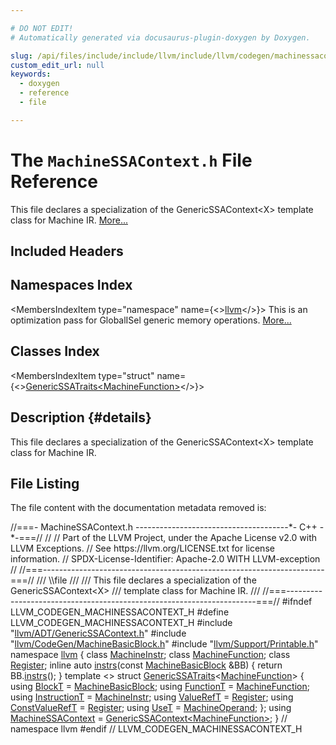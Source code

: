 ```yaml
---

# DO NOT EDIT!
# Automatically generated via docusaurus-plugin-doxygen by Doxygen.

slug: /api/files/include/include/llvm/include/llvm/codegen/machinessacontext-h
custom_edit_url: null
keywords:
  - doxygen
  - reference
  - file

---
```





# The `MachineSSAContext.h` File Reference

<DoxygenPage pluginConfig={pluginConfig}>

This file declares a specialization of the GenericSSAContext&lt;X&gt; template class for Machine IR. <a href="#details">More...</a>

## Included Headers

<IncludesList>
<IncludesListItem
  filePath="llvm/ADT/GenericSSAContext.h"
  permalink="/docs/api/files/include/include/llvm/include/llvm/adt/genericssacontext-h"
  isLocal="true" />
<IncludesListItem
  filePath="llvm/CodeGen/MachineBasicBlock.h"
  permalink="/docs/api/files/include/include/llvm/include/llvm/codegen/machinebasicblock-h"
  isLocal="true" />
<IncludesListItem
  filePath="llvm/Support/Printable.h"
  permalink="/docs/api/files/include/include/llvm/include/llvm/support/printable-h"
  isLocal="true" />
</IncludesList>

## Namespaces Index

<MembersIndex>

<MembersIndexItem
  type="namespace"
  name={<><a href="/docs/api/namespaces/llvm">llvm</a></>}>
This is an optimization pass for GlobalISel generic memory operations. <a href="/docs/api/namespaces/llvm/#details">More...</a>
</MembersIndexItem>

</MembersIndex>

## Classes Index

<MembersIndex>

<MembersIndexItem
  type="struct"
  name={<><a href="/docs/api/structs/llvm/genericssatraits-c2500bb2a5b69b206350ed65636c42b7">GenericSSATraits&lt;MachineFunction&gt;</a></>}>
</MembersIndexItem>

</MembersIndex>

## Description {#details}

This file declares a specialization of the GenericSSAContext&lt;X&gt; template class for Machine IR.

## File Listing

The file content with the documentation metadata removed is:

<ProgramListing>

<Link id="l00001" /><CodeLine lineNumber="1"><Highlight kind="comment">//===- MachineSSAContext.h --------------------------------------&#42;- C++ -&#42;-===//</Highlight><Highlight kind="normal"></Highlight></CodeLine>
<Link id="l00002" /><CodeLine lineNumber="2"><Highlight kind="normal"></Highlight><Highlight kind="comment">//</Highlight><Highlight kind="normal"></Highlight></CodeLine>
<Link id="l00003" /><CodeLine lineNumber="3"><Highlight kind="normal"></Highlight><Highlight kind="comment">// Part of the LLVM Project, under the Apache License v2.0 with LLVM Exceptions.</Highlight><Highlight kind="normal"></Highlight></CodeLine>
<Link id="l00004" /><CodeLine lineNumber="4"><Highlight kind="normal"></Highlight><Highlight kind="comment">// See https://llvm.org/LICENSE.txt for license information.</Highlight><Highlight kind="normal"></Highlight></CodeLine>
<Link id="l00005" /><CodeLine lineNumber="5"><Highlight kind="normal"></Highlight><Highlight kind="comment">// SPDX-License-Identifier: Apache-2.0 WITH LLVM-exception</Highlight><Highlight kind="normal"></Highlight></CodeLine>
<Link id="l00006" /><CodeLine lineNumber="6"><Highlight kind="normal"></Highlight><Highlight kind="comment">//</Highlight><Highlight kind="normal"></Highlight></CodeLine>
<Link id="l00007" /><CodeLine lineNumber="7"><Highlight kind="normal"></Highlight><Highlight kind="comment">//===----------------------------------------------------------------------===//</Highlight><Highlight kind="comment"></Highlight></CodeLine>
<Link id="l00008" /><CodeLine lineNumber="8"><Highlight kind="comment">/// \\file</Highlight></CodeLine>
<Link id="l00009" /><CodeLine lineNumber="9"><Highlight kind="comment">///</Highlight></CodeLine>
<Link id="l00010" /><CodeLine lineNumber="10"><Highlight kind="comment">/// This file declares a specialization of the GenericSSAContext&lt;X&gt;</Highlight></CodeLine>
<Link id="l00011" /><CodeLine lineNumber="11"><Highlight kind="comment">/// template class for Machine IR.</Highlight></CodeLine>
<Link id="l00012" /><CodeLine lineNumber="12"><Highlight kind="comment">///</Highlight><Highlight kind="normal"></Highlight></CodeLine>
<Link id="l00013" /><CodeLine lineNumber="13"><Highlight kind="normal"></Highlight><Highlight kind="comment">//===----------------------------------------------------------------------===//</Highlight><Highlight kind="normal"></Highlight></CodeLine>
<Link id="l00014" /><CodeLine lineNumber="14"><Highlight kind="normal"></Highlight></CodeLine>
<Link id="l00015" /><CodeLine lineNumber="15"><Highlight kind="normal"></Highlight><Highlight kind="preprocessor">#ifndef LLVM&#95;CODEGEN&#95;MACHINESSACONTEXT&#95;H</Highlight><Highlight kind="normal"></Highlight></CodeLine>
<Link id="l00016" /><CodeLine lineNumber="16"><Highlight kind="normal"></Highlight><Highlight kind="preprocessor">#define LLVM&#95;CODEGEN&#95;MACHINESSACONTEXT&#95;H</Highlight><Highlight kind="normal"></Highlight></CodeLine>
<Link id="l00017" /><CodeLine lineNumber="17"><Highlight kind="normal"></Highlight></CodeLine>
<Link id="l00018" /><CodeLine lineNumber="18"><Highlight kind="normal"></Highlight><Highlight kind="preprocessor">#include &quot;<a href="/docs/api/files/include/include/llvm/include/llvm/adt/genericssacontext-h">llvm/ADT/GenericSSAContext.h</a>&quot;</Highlight><Highlight kind="normal"></Highlight></CodeLine>
<Link id="l00019" /><CodeLine lineNumber="19"><Highlight kind="normal"></Highlight><Highlight kind="preprocessor">#include &quot;<a href="/docs/api/files/include/include/llvm/include/llvm/codegen/machinebasicblock-h">llvm/CodeGen/MachineBasicBlock.h</a>&quot;</Highlight><Highlight kind="normal"></Highlight></CodeLine>
<Link id="l00020" /><CodeLine lineNumber="20"><Highlight kind="normal"></Highlight><Highlight kind="preprocessor">#include &quot;<a href="/docs/api/files/include/include/llvm/include/llvm/support/printable-h">llvm/Support/Printable.h</a>&quot;</Highlight><Highlight kind="normal"></Highlight></CodeLine>
<Link id="l00021" /><CodeLine lineNumber="21"><Highlight kind="normal"></Highlight></CodeLine>
<Link id="l00022" /><CodeLine lineNumber="22"><Highlight kind="normal"></Highlight><Highlight kind="keyword">namespace </Highlight><Highlight kind="normal"><a href="/docs/api/namespaces/llvm">llvm</a> &#123;</Highlight></CodeLine>
<Link id="l00023" /><CodeLine lineNumber="23"><Highlight kind="normal"></Highlight><Highlight kind="keyword">class </Highlight><Highlight kind="normal"><a href="/docs/api/classes/llvm/machineinstr">MachineInstr</a>;</Highlight></CodeLine>
<Link id="l00024" /><CodeLine lineNumber="24"><Highlight kind="normal"></Highlight><Highlight kind="keyword">class </Highlight><Highlight kind="normal"><a href="/docs/api/classes/llvm/machinefunction">MachineFunction</a>;</Highlight></CodeLine>
<Link id="l00025" /><CodeLine lineNumber="25"><Highlight kind="normal"></Highlight><Highlight kind="keyword">class </Highlight><Highlight kind="normal"><a href="/docs/api/classes/llvm/register">Register</a>;</Highlight></CodeLine>
<Link id="l00026" /><CodeLine lineNumber="26"><Highlight kind="normal"></Highlight></CodeLine>
<Link id="l00027" /><CodeLine lineNumber="27" lineLink="/docs/api/namespaces/llvm/#acd2fa20a564d31aed52db5cb081bc4d9"><Highlight kind="normal"></Highlight><Highlight kind="keyword">inline</Highlight><Highlight kind="normal"> </Highlight><Highlight kind="keyword">auto</Highlight><Highlight kind="normal"> <a href="/docs/api/namespaces/llvm/#acd2fa20a564d31aed52db5cb081bc4d9">instrs</a>(</Highlight><Highlight kind="keyword">const</Highlight><Highlight kind="normal"> <a href="/docs/api/classes/llvm/machinebasicblock">MachineBasicBlock</a> &amp;BB) &#123; </Highlight><Highlight kind="keywordflow">return</Highlight><Highlight kind="normal"> BB.<a href="/docs/api/classes/llvm/machinebasicblock/#a40bf8f9579717d3f9be7640f1c6d678b">instrs</a>(); &#125;</Highlight></CodeLine>
<Link id="l00028" /><CodeLine lineNumber="28"><Highlight kind="normal"></Highlight></CodeLine>
<Link id="l00029" /><CodeLine lineNumber="29" lineLink="/docs/api/structs/llvm/genericssatraits-c2500bb2a5b69b206350ed65636c42b7"><Highlight kind="normal"></Highlight><Highlight kind="keyword">template</Highlight><Highlight kind="normal"> &lt;&gt; </Highlight><Highlight kind="keyword">struct </Highlight><Highlight kind="normal"><a href="/docs/api/structs/llvm/genericssatraits">GenericSSATraits</a>&lt;<a href="/docs/api/classes/llvm/machinefunction">MachineFunction</a>&gt; &#123;</Highlight></CodeLine>
<Link id="l00030" /><CodeLine lineNumber="30" lineLink="/docs/api/structs/llvm/genericssatraits-c2500bb2a5b69b206350ed65636c42b7/#aaf1ff520209543ac868906171cc03d0a"><Highlight kind="normal">  </Highlight><Highlight kind="keyword">using </Highlight><Highlight kind="normal"><a href="/docs/api/structs/llvm/genericssatraits-c2500bb2a5b69b206350ed65636c42b7/#aaf1ff520209543ac868906171cc03d0a">BlockT</a> = <a href="/docs/api/classes/llvm/machinebasicblock">MachineBasicBlock</a>;</Highlight></CodeLine>
<Link id="l00031" /><CodeLine lineNumber="31" lineLink="/docs/api/structs/llvm/genericssatraits-c2500bb2a5b69b206350ed65636c42b7/#a23035d8aecec2893bf06bce1d3b0599c"><Highlight kind="normal">  </Highlight><Highlight kind="keyword">using </Highlight><Highlight kind="normal"><a href="/docs/api/structs/llvm/genericssatraits-c2500bb2a5b69b206350ed65636c42b7/#a23035d8aecec2893bf06bce1d3b0599c">FunctionT</a> = <a href="/docs/api/classes/llvm/machinefunction">MachineFunction</a>;</Highlight></CodeLine>
<Link id="l00032" /><CodeLine lineNumber="32" lineLink="/docs/api/structs/llvm/genericssatraits-c2500bb2a5b69b206350ed65636c42b7/#ac0a192cf08e753a9cfa869f064c02cf1"><Highlight kind="normal">  </Highlight><Highlight kind="keyword">using </Highlight><Highlight kind="normal"><a href="/docs/api/structs/llvm/genericssatraits-c2500bb2a5b69b206350ed65636c42b7/#ac0a192cf08e753a9cfa869f064c02cf1">InstructionT</a> = <a href="/docs/api/classes/llvm/machineinstr">MachineInstr</a>;</Highlight></CodeLine>
<Link id="l00033" /><CodeLine lineNumber="33" lineLink="/docs/api/structs/llvm/genericssatraits-c2500bb2a5b69b206350ed65636c42b7/#a6e98785865fb28f7787f81e9a9953ce5"><Highlight kind="normal">  </Highlight><Highlight kind="keyword">using </Highlight><Highlight kind="normal"><a href="/docs/api/structs/llvm/genericssatraits-c2500bb2a5b69b206350ed65636c42b7/#a6e98785865fb28f7787f81e9a9953ce5">ValueRefT</a> = <a href="/docs/api/classes/llvm/register">Register</a>;</Highlight></CodeLine>
<Link id="l00034" /><CodeLine lineNumber="34" lineLink="/docs/api/structs/llvm/genericssatraits-c2500bb2a5b69b206350ed65636c42b7/#a1361d6703e21107b6a620d1f7bc309fa"><Highlight kind="normal">  </Highlight><Highlight kind="keyword">using </Highlight><Highlight kind="normal"><a href="/docs/api/structs/llvm/genericssatraits-c2500bb2a5b69b206350ed65636c42b7/#a1361d6703e21107b6a620d1f7bc309fa">ConstValueRefT</a> = <a href="/docs/api/classes/llvm/register">Register</a>;</Highlight></CodeLine>
<Link id="l00035" /><CodeLine lineNumber="35" lineLink="/docs/api/structs/llvm/genericssatraits-c2500bb2a5b69b206350ed65636c42b7/#afd987d777e6b64325fe39d12e549d77c"><Highlight kind="normal">  </Highlight><Highlight kind="keyword">using </Highlight><Highlight kind="normal"><a href="/docs/api/structs/llvm/genericssatraits-c2500bb2a5b69b206350ed65636c42b7/#afd987d777e6b64325fe39d12e549d77c">UseT</a> = <a href="/docs/api/classes/llvm/machineoperand">MachineOperand</a>;</Highlight></CodeLine>
<Link id="l00036" /><CodeLine lineNumber="36"><Highlight kind="normal">&#125;;</Highlight></CodeLine>
<Link id="l00037" /><CodeLine lineNumber="37"><Highlight kind="normal"></Highlight></CodeLine>
<Link id="l00038" /><CodeLine lineNumber="38" lineLink="/docs/api/namespaces/llvm/#aa3536619df7a274f768c8692da492be1"><Highlight kind="normal"></Highlight><Highlight kind="keyword">using </Highlight><Highlight kind="normal"><a href="/docs/api/namespaces/llvm/#aa3536619df7a274f768c8692da492be1">MachineSSAContext</a> = <a href="/docs/api/classes/llvm/genericssacontext">GenericSSAContext&lt;MachineFunction&gt;</a>;</Highlight></CodeLine>
<Link id="l00039" /><CodeLine lineNumber="39"><Highlight kind="normal">&#125; </Highlight><Highlight kind="comment">// namespace llvm</Highlight><Highlight kind="normal"></Highlight></CodeLine>
<Link id="l00040" /><CodeLine lineNumber="40"><Highlight kind="normal"></Highlight></CodeLine>
<Link id="l00041" /><CodeLine lineNumber="41"><Highlight kind="normal"></Highlight><Highlight kind="preprocessor">#endif </Highlight><Highlight kind="comment">// LLVM&#95;CODEGEN&#95;MACHINESSACONTEXT&#95;H</Highlight><Highlight kind="normal"></Highlight></CodeLine>

</ProgramListing>


</DoxygenPage>

